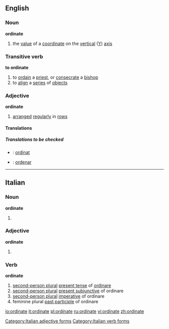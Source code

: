 ==English==
===Noun===
'''ordinate'''
#{{mathematics}} the [[value]] of a [[coordinate]] on the [[vertical]] ([[Y]]) [[axis]]
===Transitive verb===
'''to ordinate'''
# to [[ordain]] a [[priest]], or [[consecrate]] a [[bishop]]
# to [[align]] a [[series]] of [[object]]s
===Adjective===
'''ordinate'''
# [[arranged]] [[regularly]] in [[row]]s

====Translations====
=====Translations to be checked=====
*{{ttbc|Indonesian}}: [[ordinat]]
*{{ttbc|Spanish}}: [[ordenar]]
----

==Italian==

===Noun===
'''ordinate''' {{f}}

# {{plural of|ordinata|lang=Italian}}

===Adjective===
'''ordinate''' {{p}}
# {{feminine of|ordinato#Adjective|ordinato}}

===Verb===
'''ordinate''' 

# [[second-person plural]] [[present tense]] of [[ordinare]]
# [[second-person plural]] [[present subjunctive]] of ordinare
# [[second-person plural]] [[imperative]] of ordinare
# feminine plural [[past participle]] of ordinare

[[Category:Italian adjective forms]]
[[Category:Italian verb forms]]

[[io:ordinate]]
[[it:ordinate]]
[[pl:ordinate]]
[[ru:ordinate]]
[[vi:ordinate]]
[[zh:ordinate]]